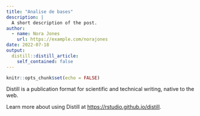 ```yaml
---
title: "Analise de bases"
description: |
  A short description of the post.
author:
  - name: Nora Jones
    url: https://example.com/norajones
date: 2022-07-18
output:
  distill::distill_article:
    self_contained: false
---
```



```r
knitr::opts_chunk$set(echo = FALSE)
```

Distill is a publication format for scientific and technical writing, native to the web.

Learn more about using Distill at <https://rstudio.github.io/distill>.


